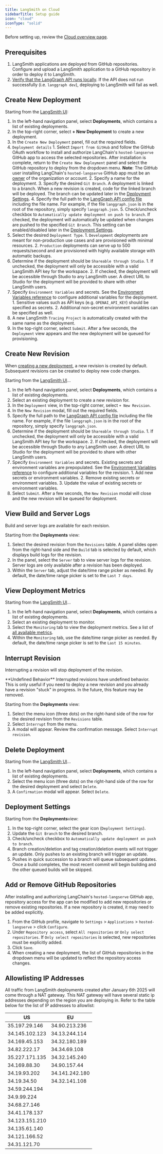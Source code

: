 ```yaml
---
title: LangSmith on Cloud
sidebarTitle: Setup guide
icon: "cloud"
iconType: "solid"
---
```


Before setting up, review the [Cloud overview page](/langsmith/cloud).

## Prerequisites

1. LangSmith applications are deployed from GitHub repositories. Configure and upload a LangSmith application to a GitHub repository in order to deploy it to LangSmith.
2. [Verify that the LangGraph API runs locally](/langsmith/local-server). If the API does not run successfully (i.e. `langgraph dev`), deploying to LangSmith will fail as well.

## Create New Deployment

Starting from the <a href="https://smith.langchain.com/" target="_blank">LangSmith UI</a>:

1. In the left-hand navigation panel, select **Deployments**, which contains a list of existing deployments.
2. In the top-right corner, select **+ New Deployment** to create a new deployment.
3. In the `Create New Deployment` panel, fill out the required fields.
  1. `Deployment details`
    1. Select `Import from GitHub` and follow the GitHub OAuth workflow to install and authorize LangChain's `hosted-langserve` GitHub app to access the selected repositories. After installation is complete, return to the `Create New Deployment` panel and select the GitHub repository to deploy from the dropdown menu. **Note**: The GitHub user installing LangChain's `hosted-langserve` GitHub app must be an [owner](https://docs.github.com/en/organizations/managing-peoples-access-to-your-organization-with-roles/roles-in-an-organization#organization-owners) of the organization or account.
    2. Specify a name for the deployment.
    3. Specify the desired `Git Branch`. A deployment is linked to a branch. When a new revision is created, code for the linked branch will be deployed. The branch can be updated later in the [Deployment Settings](#deployment-settings).
    4. Specify the full path to the [LangGraph API config file](/langsmith/cli#configuration-file) including the file name. For example, if the file `langgraph.json` is in the root of the repository, simply specify `langgraph.json`.
    5. Check/uncheck checkbox to `Automatically update deployment on push to branch`. If checked, the deployment will automatically be updated when changes are pushed to the specified `Git Branch`. This setting can be enabled/disabled later in the [Deployment Settings](#deployment-settings).
  2. Select the desired `Deployment Type`.
    1. `Development` deployments are meant for non-production use cases and are provisioned with minimal resources.
    2. `Production` deployments can serve up to 500 requests/second and are provisioned with highly available storage with automatic backups.
  3. Determine if the deployment should be `Shareable through Studio`.
    1. If unchecked, the deployment will only be accessible with a valid LangSmith API key for the workspace.
    2. If checked, the deployment will be accessible through Studio to any LangSmith user. A direct URL to Studio for the deployment will be provided to share with other LangSmith users.
  4. Specify `Environment Variables` and secrets. See the [Environment Variables reference](/langsmith/env-var) to configure additional variables for the deployment.
    1. Sensitive values such as API keys (e.g. `OPENAI_API_KEY`) should be specified as secrets.
    2. Additional non-secret environment variables can be specified as well.
  5. A new LangSmith `Tracing Project` is automatically created with the same name as the deployment.
4. In the top-right corner, select `Submit`. After a few seconds, the `Deployment` view appears and the new deployment will be queued for provisioning.

## Create New Revision

When [creating a new deployment](#create-new-deployment), a new revision is created by default. Subsequent revisions can be created to deploy new code changes.

Starting from the <a href="https://smith.langchain.com/" target="_blank">LangSmith UI</a>...

1. In the left-hand navigation panel, select **Deployments**, which contains a list of existing deployments.
2. Select an existing deployment to create a new revision for.
3. In the `Deployment` view, in the top-right corner, select `+ New Revision`.
4. In the `New Revision` modal, fill out the required fields.
  1. Specify the full path to the [LangGraph API config file](/langsmith/cli#configuration-file) including the file name. For example, if the file `langgraph.json` is in the root of the repository, simply specify `langgraph.json`.
  2. Determine if the deployment should be `Shareable through Studio`.
    1. If unchecked, the deployment will only be accessible with a valid LangSmith API key for the workspace.
    2. If checked, the deployment will be accessible through Studio to any LangSmith user. A direct URL to Studio for the deployment will be provided to share with other LangSmith users.
  3. Specify `Environment Variables` and secrets. Existing secrets and environment variables are prepopulated. See the [Environment Variables reference](/langsmith/env-var) to configure additional variables for the revision.
    1. Add new secrets or environment variables.
    2. Remove existing secrets or environment variables.
    3. Update the value of existing secrets or environment variables.
5. Select `Submit`. After a few seconds, the `New Revision` modal will close and the new revision will be queued for deployment.

## View Build and Server Logs

Build and server logs are available for each revision.

Starting from the **Deployments** view:

1. Select the desired revision from the `Revisions` table. A panel slides open from the right-hand side and the `Build` tab is selected by default, which displays build logs for the revision.
2. In the panel, select the `Server` tab to view server logs for the revision. Server logs are only available after a revision has been deployed.
3. Within the `Server` tab, adjust the date/time range picker as needed. By default, the date/time range picker is set to the `Last 7 days`.

## View Deployment Metrics

Starting from the <a href="https://smith.langchain.com/" target="_blank">LangSmith UI</a>...

1. In the left-hand navigation panel, select **Deployments**, which contains a list of existing deployments.
2. Select an existing deployment to monitor.
3. Select the `Monitoring` tab to view the deployment metrics. See a list of [all available metrics](/langsmith/control-plane#monitoring).
4. Within the `Monitoring` tab, use the date/time range picker as needed. By default, the date/time range picker is set to the `Last 15 minutes`.

## Interrupt Revision

Interrupting a revision will stop deployment of the revision.

<Warning>
**Undefined Behavior**
Interrupted revisions have undefined behavior. This is only useful if you need to deploy a new revision and you already have a revision "stuck" in progress. In the future, this feature may be removed.
</Warning>

Starting from the **Deployments** view:

1. Select the menu icon (three dots) on the right-hand side of the row for the desired revision from the `Revisions` table.
2. Select `Interrupt` from the menu.
3. A modal will appear. Review the confirmation message. Select `Interrupt revision`.

## Delete Deployment

Starting from the <a href="https://smith.langchain.com/" target="_blank">LangSmith UI</a>...

1. In the left-hand navigation panel, select **Deployments**, which contains a list of existing deployments.
2. Select the menu icon (three dots) on the right-hand side of the row for the desired deployment and select `Delete`.
3. A `Confirmation` modal will appear. Select `Delete`.

## Deployment Settings

Starting from the **Deployments**view:

1. In the top-right corner, select the gear icon (`Deployment Settings`).
2. Update the `Git Branch` to the desired branch.
3. Check/uncheck checkbox to `Automatically update deployment on push to branch`.
  1. Branch creation/deletion and tag creation/deletion events will not trigger an update. Only pushes to an existing branch will trigger an update.
  2. Pushes in quick succession to a branch will queue subsequent updates. Once a build completes, the most recent commit will begin building and the other queued builds will be skipped.

## Add or Remove GitHub Repositories

After installing and authorizing LangChain's `hosted-langserve` GitHub app, repository access for the app can be modified to add new repositories or remove existing repositories. If a new repository is created, it may need to be added explicitly.

1. From the GitHub profile, navigate to `Settings` > `Applications` > `hosted-langserve` > click `Configure`.
2. Under `Repository access`, select `All repositories` or `Only select repositories`. If `Only select repositories` is selected, new repositories must be explicitly added.
3. Click `Save`.
4. When creating a new deployment, the list of GitHub repositories in the dropdown menu will be updated to reflect the repository access changes.

## Allowlisting IP Addresses

All traffic from LangSmith deployments created after January 6th 2025 will come through a NAT gateway.
This NAT gateway will have several static ip addresses depending on the region you are deploying in. Refer to the table below for the list of IP addresses to allowlist:

| US             | EU              |
|----------------|-----------------|
| 35.197.29.146  | 34.90.213.236   |
| 34.145.102.123 | 34.13.244.114   |
| 34.169.45.153  | 34.32.180.189   |
| 34.82.222.17   | 34.34.69.108    |
| 35.227.171.135 | 34.32.145.240   |
| 34.169.88.30   | 34.90.157.44    |
| 34.19.93.202   | 34.141.242.180  |
| 34.19.34.50    | 34.32.141.108   |
| 34.59.244.194  |                 |
| 34.9.99.224    |                 |
| 34.68.27.146   |                 |
| 34.41.178.137  |                 |
| 34.123.151.210 |                 |
| 34.135.61.140  |                 |
| 34.121.166.52  |                 |
| 34.31.121.70   |                 |

